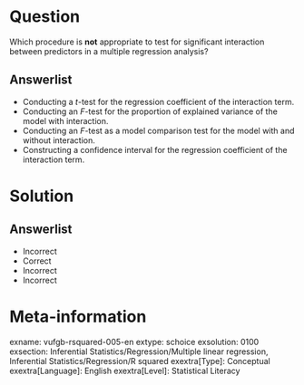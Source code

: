Question
========


Which procedure is **not** appropriate to test for significant interaction between predictors in a multiple regression analysis?

  
Answerlist
----------
* Conducting a *t*-test for the regression coefficient of the interaction term.
* Conducting an *F*-test for the proportion of explained variance of the model with interaction.
* Conducting an *F*-test as a model comparison test for the model with and without interaction.
* Constructing a confidence interval for the regression coefficient of the interaction term.

Solution
========

Answerlist
----------
* Incorrect
* Correct
* Incorrect
* Incorrect

Meta-information
================
exname: vufgb-rsquared-005-en
extype: schoice
exsolution: 0100
exsection: Inferential Statistics/Regression/Multiple linear regression, Inferential Statistics/Regression/R squared
exextra[Type]: Conceptual
exextra[Language]: English
exextra[Level]: Statistical Literacy
